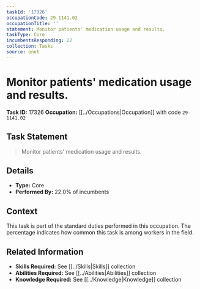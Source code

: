 ```yaml
---
taskId: '17326'
occupationCode: 29-1141.02
occupationTitle: ''
statement: Monitor patients' medication usage and results.
taskType: Core
incumbentsResponding: 22
collection: Tasks
source: onet
---
```

# Monitor patients' medication usage and results.

**Task ID:** 17326
**Occupation:** [[../Occupations|Occupation]] with code `29-1141.02`

## Task Statement

> Monitor patients' medication usage and results.

## Details

- **Type:** Core
- **Performed By:** 22.0% of incumbents

## Context

This task is part of the standard duties performed in this occupation. The percentage indicates how common this task is among workers in the field.

## Related Information

- **Skills Required:** See [[../Skills|Skills]] collection
- **Abilities Required:** See [[../Abilities|Abilities]] collection
- **Knowledge Required:** See [[../Knowledge|Knowledge]] collection
